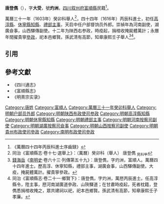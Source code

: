 '''唐登儁'''（{{bd|?||?|}}），字'''大受'''，號'''灼洲'''，[[四川|四川]][[叙州府|叙州府]][[富順縣|富順縣]]民籍<ref>《萬曆四十四年丙辰科進士序齒録》</ref>。

萬曆三十一年（1603年）癸卯科舉人<ref>同治《富順縣志·卷十七·選舉上》：（萬曆）癸卯科（舉人） 唐登儁 <sub>見科甲</sub></ref>，四十四年（1616年）丙辰科進士，初任[[高淳縣|高淳縣]]、[[休寧縣|休寧縣]][[知縣|知縣]]、[[禮部|禮部]][[主事|主事]]，天启中任户部督饷员外郎。崇禎年為河南副使，湖廣僉事，山西驛傳副使。十二年为陕西右参政，時疫起，捐棺收掩屍體萬計；永曆年間擢貴寧[[參政|參政]]，祀本邑鄉賢。孫武清有高節，知章康熙壬子舉人<ref>[[錢海岳|錢海岳]]《[[南明史_(錢海岳)|南明史]]·卷六十三·列傳第五十九》：唐登儁，字灼洲，富順人。萬曆四十四年進士。歷高淳、休寧知縣，禮部主事，湖廣僉事，山西驛傳副使。大疫，掩屍體萬計。擢貴寧參政。</ref><ref>同治《富順縣志·卷二十一·鄉賢下》：唐登儁，字灼洲，萬厯丙辰進士。任高淳縣令，陞主事，厯河南湖廣道參政、山陝驛道；在甘肅時疫起，死者枕籍，登儁悉捐棺收掩之，眾共建祠以祀，祀本邑鄉賢。孫武清有高節，知章康熙壬子孝廉。</ref>。

==引用==
{{reflist}}

==參考文獻==
*《四川通志》
*《富順縣志》
*《明熹宗实录》

{{萬曆四十四年丙辰科殿試金榜}}
{{DEFAULTSORT:Tang唐}}
[[Category:唐姓|Category:唐姓]]
[[Category:富順人|Category:富順人]]
[[Category:萬曆三十一年癸卯科舉人|Category:萬曆三十一年癸卯科舉人]]
[[Category:明朝户部员外郎|Category:明朝户部员外郎]]
[[Category:明朝陕西布政使司参政|Category:明朝陕西布政使司参政]]
[[Category:明朝高淳縣知縣|Category:明朝高淳縣知縣]]
[[Category:明朝休寧縣知縣|Category:明朝休寧縣知縣]]
[[Category:明朝禮部主事|Category:明朝禮部主事]]
[[Category:明朝河南按察司副使|Category:明朝河南按察司副使]]
[[Category:明朝湖廣按察司僉事|Category:明朝湖廣按察司僉事]]
[[Category:明朝山西按察司副使|Category:明朝山西按察司副使]]
[[Category:明朝貴州布政使司參政|Category:明朝貴州布政使司參政]]
[[Category:南明布政使司參政|Category:南明布政使司參政]]